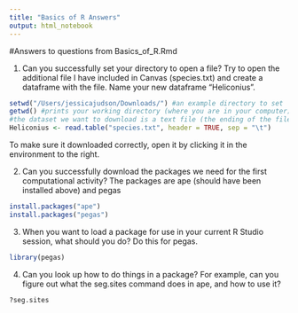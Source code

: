 ```yaml
---
title: "Basics of R Answers"
output: html_notebook
---
```


#Answers to questions from Basics_of_R.Rmd

1. Can you successfully set your directory to open a file? Try to open the additional file I have included in Canvas (species.txt) and create a dataframe with the file. Name your new dataframe "Heliconius".
```r
setwd("/Users/jessicajudson/Downloads/") #an example directory to set
getwd() #prints your working directory (where you are in your computer)
#the dataset we want to download is a text file (the ending of the filename is .txt), so we use the read.table command. Let's name the file "Heliconius". **IMPORTANT** if you name the object "data", R overwrites your old variable called "data". Make sure you don't overwrite your variables!
Heliconius <- read.table("species.txt", header = TRUE, sep = "\t")
```
To make sure it downloaded correctly, open it by clicking it in the environment to the right.

2. Can you successfully download the packages we need for the first computational activity? The packages are ape (should have been installed above) and pegas
```r
install.packages("ape")
install.packages("pegas")
```

3. When you want to load a package for use in your current R Studio session, what should you do? Do this for pegas.
```r
library(pegas)
```

4. Can you look up how to do things in a package? For example, can you figure out what the seg.sites command does in ape, and how to use it?
```r
?seg.sites
```

